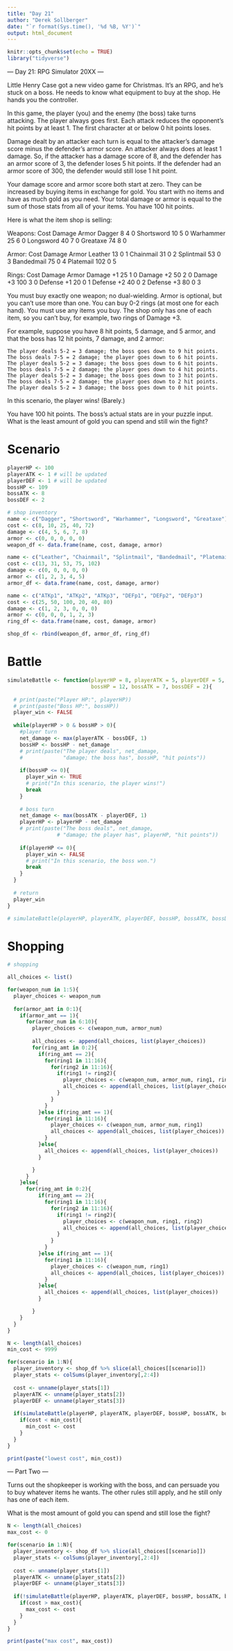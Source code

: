 ```yaml
---
title: "Day 21"
author: "Derek Sollberger"
date: "`r format(Sys.time(), '%d %B, %Y')`"
output: html_document
---
```


```r
knitr::opts_chunk$set(echo = TRUE)
library("tidyverse")
```

--- Day 21: RPG Simulator 20XX ---

Little Henry Case got a new video game for Christmas. It's an RPG, and he's stuck on a boss. He needs to know what equipment to buy at the shop. He hands you the controller.

In this game, the player (you) and the enemy (the boss) take turns attacking. The player always goes first. Each attack reduces the opponent's hit points by at least 1. The first character at or below 0 hit points loses.

Damage dealt by an attacker each turn is equal to the attacker's damage score minus the defender's armor score. An attacker always does at least 1 damage. So, if the attacker has a damage score of 8, and the defender has an armor score of 3, the defender loses 5 hit points. If the defender had an armor score of 300, the defender would still lose 1 hit point.

Your damage score and armor score both start at zero. They can be increased by buying items in exchange for gold. You start with no items and have as much gold as you need. Your total damage or armor is equal to the sum of those stats from all of your items. You have 100 hit points.

Here is what the item shop is selling:

Weapons:    Cost  Damage  Armor
Dagger        8     4       0
Shortsword   10     5       0
Warhammer    25     6       0
Longsword    40     7       0
Greataxe     74     8       0

Armor:      Cost  Damage  Armor
Leather      13     0       1
Chainmail    31     0       2
Splintmail   53     0       3
Bandedmail   75     0       4
Platemail   102     0       5

Rings:      Cost  Damage  Armor
Damage +1    25     1       0
Damage +2    50     2       0
Damage +3   100     3       0
Defense +1   20     0       1
Defense +2   40     0       2
Defense +3   80     0       3

You must buy exactly one weapon; no dual-wielding. Armor is optional, but you can't use more than one. You can buy 0-2 rings (at most one for each hand). You must use any items you buy. The shop only has one of each item, so you can't buy, for example, two rings of Damage +3.

For example, suppose you have 8 hit points, 5 damage, and 5 armor, and that the boss has 12 hit points, 7 damage, and 2 armor:

    The player deals 5-2 = 3 damage; the boss goes down to 9 hit points.
    The boss deals 7-5 = 2 damage; the player goes down to 6 hit points.
    The player deals 5-2 = 3 damage; the boss goes down to 6 hit points.
    The boss deals 7-5 = 2 damage; the player goes down to 4 hit points.
    The player deals 5-2 = 3 damage; the boss goes down to 3 hit points.
    The boss deals 7-5 = 2 damage; the player goes down to 2 hit points.
    The player deals 5-2 = 3 damage; the boss goes down to 0 hit points.

In this scenario, the player wins! (Barely.)

You have 100 hit points. The boss's actual stats are in your puzzle input. What is the least amount of gold you can spend and still win the fight?

# Scenario

```r
playerHP <- 100
playerATK <- 1 # will be updated
playerDEF <- 1 # will be updated
bossHP <- 109
bossATK <- 8
bossDEF <- 2
```


```r
# shop inventory
name <- c("Dagger", "Shortsword", "Warhammer", "Longsword", "Greataxe")
cost <- c(8, 10, 25, 40, 72)
damage <- c(4, 5, 6, 7, 8)
armor <- c(0, 0, 0, 0, 0)
weapon_df <- data.frame(name, cost, damage, armor)

name <- c("Leather", "Chainmail", "Splintmail", "Bandedmail", "Platemail")
cost <- c(13, 31, 53, 75, 102)
damage <- c(0, 0, 0, 0, 0)
armor <- c(1, 2, 3, 4, 5)
armor_df <- data.frame(name, cost, damage, armor)

name <- c("ATKp1", "ATKp2", "ATKp3", "DEFp1", "DEFp2", "DEFp3")
cost <- c(25, 50, 100, 20, 40, 80)
damage <- c(1, 2, 3, 0, 0, 0)
armor <- c(0, 0, 0, 1, 2, 3)
ring_df <- data.frame(name, cost, damage, armor)

shop_df <- rbind(weapon_df, armor_df, ring_df)
```

# Battle

```r
simulateBattle <- function(playerHP = 8, playerATK = 5, playerDEF = 5,
                           bossHP = 12, bossATK = 7, bossDEF = 2){
  
  # print(paste("Player HP:", playerHP))
  # print(paste("Boss HP:", bossHP))
  player_win <- FALSE
  
  while(playerHP > 0 & bossHP > 0){
    #player turn
    net_damage <- max(playerATK - bossDEF, 1)
    bossHP <- bossHP - net_damage
    # print(paste("The player deals", net_damage, 
    #             "damage; the boss has", bossHP, "hit points"))
    
    if(bossHP <= 0){
      player_win <- TRUE
      # print("In this scenario, the player wins!")
      break
    }
    
    # boss turn
    net_damage <- max(bossATK - playerDEF, 1)
    playerHP <- playerHP - net_damage
    # print(paste("The boss deals", net_damage, 
                # "damage; the player has", playerHP, "hit points"))
    
    if(playerHP <= 0){
      player_win <- FALSE
      # print("In this scenario, the boss won.")
      break
    }
  }
  
  # return
  player_win
}

# simulateBattle(playerHP, playerATK, playerDEF, bossHP, bossATK, bossDEF)
```

# Shopping

```r
# shopping

all_choices <- list()

for(weapon_num in 1:5){
  player_choices <- weapon_num
  
  for(armor_amt in 0:1){
    if(armor_amt == 1){
      for(armor_num in 6:10){
        player_choices <- c(weapon_num, armor_num)
        
        all_choices <- append(all_choices, list(player_choices))
        for(ring_amt in 0:2){
          if(ring_amt == 2){
            for(ring1 in 11:16){
              for(ring2 in 11:16){
                if(ring1 != ring2){
                  player_choices <- c(weapon_num, armor_num, ring1, ring2)
                  all_choices <- append(all_choices, list(player_choices))
                }
              }
            }
          }else if(ring_amt == 1){
            for(ring1 in 11:16){
              player_choices <- c(weapon_num, armor_num, ring1)
              all_choices <- append(all_choices, list(player_choices))
            }
          }else{
            all_choices <- append(all_choices, list(player_choices))
          }

        }
      }
    }else{
      for(ring_amt in 0:2){
          if(ring_amt == 2){
            for(ring1 in 11:16){
              for(ring2 in 11:16){
                if(ring1 != ring2){
                  player_choices <- c(weapon_num, ring1, ring2)
                  all_choices <- append(all_choices, list(player_choices))
                }
              }
            }
          }else if(ring_amt == 1){
            for(ring1 in 11:16){
              player_choices <- c(weapon_num, ring1)
              all_choices <- append(all_choices, list(player_choices))
            }
          }else{
            all_choices <- append(all_choices, list(player_choices))
          }

        }
    }
  }
}
```

```r
N <- length(all_choices)
min_cost <- 9999

for(scenario in 1:N){
  player_inventory <- shop_df %>% slice(all_choices[[scenario]])
  player_stats <- colSums(player_inventory[,2:4])
  
  cost <- unname(player_stats[1])
  playerATK <- unname(player_stats[2])
  playerDEF <- unname(player_stats[3])
  
  if(simulateBattle(playerHP, playerATK, playerDEF, bossHP, bossATK, bossDEF)){
    if(cost < min_cost){
      min_cost <- cost
    }
  }
}
```

```r
print(paste("lowest cost", min_cost))
```

--- Part Two ---

Turns out the shopkeeper is working with the boss, and can persuade you to buy whatever items he wants. The other rules still apply, and he still only has one of each item.

What is the most amount of gold you can spend and still lose the fight?

```r
N <- length(all_choices)
max_cost <- 0

for(scenario in 1:N){
  player_inventory <- shop_df %>% slice(all_choices[[scenario]])
  player_stats <- colSums(player_inventory[,2:4])
  
  cost <- unname(player_stats[1])
  playerATK <- unname(player_stats[2])
  playerDEF <- unname(player_stats[3])
  
  if(!simulateBattle(playerHP, playerATK, playerDEF, bossHP, bossATK, bossDEF)){
    if(cost > max_cost){
      max_cost <- cost
    }
  }
}
```

```r
print(paste("max cost", max_cost))
```
